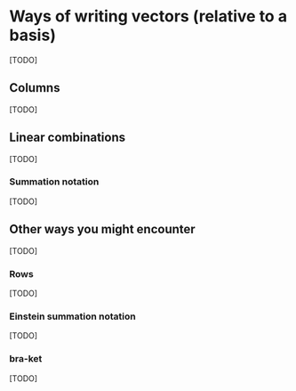 # Ways of writing vectors (relative to a basis)

[TODO]

## Columns

[TODO]

## Linear combinations

[TODO]

### Summation notation

[TODO]

## Other ways you might encounter

[TODO]

### Rows

[TODO]

### Einstein summation notation

[TODO]

### bra-ket

[TODO]